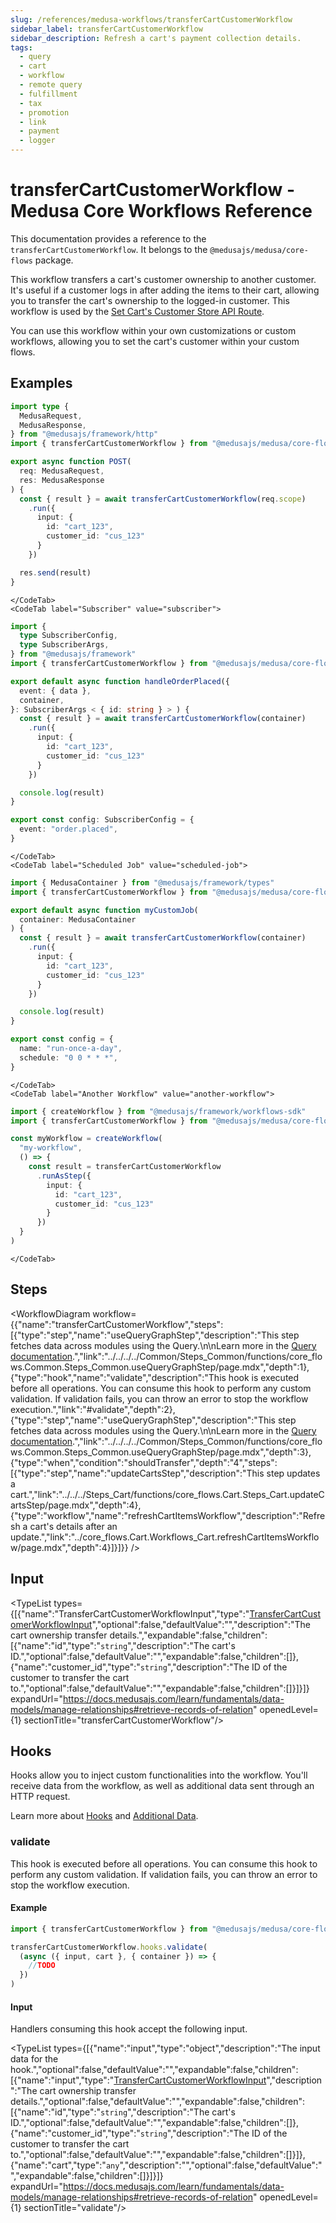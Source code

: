```yaml
---
slug: /references/medusa-workflows/transferCartCustomerWorkflow
sidebar_label: transferCartCustomerWorkflow
sidebar_description: Refresh a cart's payment collection details.
tags:
  - query
  - cart
  - workflow
  - remote query
  - fulfillment
  - tax
  - promotion
  - link
  - payment
  - logger
---
```



# transferCartCustomerWorkflow - Medusa Core Workflows Reference

This documentation provides a reference to the `transferCartCustomerWorkflow`. It belongs to the `@medusajs/medusa/core-flows` package.

This workflow transfers a cart's customer ownership to another customer. It's useful if a customer logs in after
adding the items to their cart, allowing you to transfer the cart's ownership to the logged-in customer. This workflow is used
by the [Set Cart's Customer Store API Route](https://docs.medusajs.com/api/store#carts\_postcartsidcustomer).

You can use this workflow within your own customizations or custom workflows, allowing you to set the cart's customer within your custom flows.

<SourceCodeLink link="https://github.com/medusajs/medusa/blob/f00e6bf660ab96b9d41bc3d424c8d78c54eaa8e7/packages/core/core-flows/src/cart/workflows/transfer-cart-customer.ts#L50" />

## Examples

<CodeTabs group="workflow-exection">
    <CodeTab label="API Route" value="api-route">
    
```ts title="src/api/workflow/route.ts"
import type {
  MedusaRequest,
  MedusaResponse,
} from "@medusajs/framework/http"
import { transferCartCustomerWorkflow } from "@medusajs/medusa/core-flows"

export async function POST(
  req: MedusaRequest,
  res: MedusaResponse
) {
  const { result } = await transferCartCustomerWorkflow(req.scope)
    .run({
      input: {
        id: "cart_123",
        customer_id: "cus_123"
      }
    })

  res.send(result)
}
```

    </CodeTab>
    <CodeTab label="Subscriber" value="subscriber">
    
```ts title="src/subscribers/order-placed.ts"
import {
  type SubscriberConfig,
  type SubscriberArgs,
} from "@medusajs/framework"
import { transferCartCustomerWorkflow } from "@medusajs/medusa/core-flows"

export default async function handleOrderPlaced({
  event: { data },
  container,
}: SubscriberArgs < { id: string } > ) {
  const { result } = await transferCartCustomerWorkflow(container)
    .run({
      input: {
        id: "cart_123",
        customer_id: "cus_123"
      }
    })

  console.log(result)
}

export const config: SubscriberConfig = {
  event: "order.placed",
}
```

    </CodeTab>
    <CodeTab label="Scheduled Job" value="scheduled-job">
    
```ts title="src/jobs/message-daily.ts"
import { MedusaContainer } from "@medusajs/framework/types"
import { transferCartCustomerWorkflow } from "@medusajs/medusa/core-flows"

export default async function myCustomJob(
  container: MedusaContainer
) {
  const { result } = await transferCartCustomerWorkflow(container)
    .run({
      input: {
        id: "cart_123",
        customer_id: "cus_123"
      }
    })

  console.log(result)
}

export const config = {
  name: "run-once-a-day",
  schedule: "0 0 * * *",
}
```

    </CodeTab>
    <CodeTab label="Another Workflow" value="another-workflow">
    
```ts title="src/workflows/my-workflow.ts"
import { createWorkflow } from "@medusajs/framework/workflows-sdk"
import { transferCartCustomerWorkflow } from "@medusajs/medusa/core-flows"

const myWorkflow = createWorkflow(
  "my-workflow",
  () => {
    const result = transferCartCustomerWorkflow
      .runAsStep({
        input: {
          id: "cart_123",
          customer_id: "cus_123"
        }
      })
  }
)
```

    </CodeTab>
  </CodeTabs>

## Steps

<WorkflowDiagram workflow={{"name":"transferCartCustomerWorkflow","steps":[{"type":"step","name":"useQueryGraphStep","description":"This step fetches data across modules using the Query.\n\nLearn more in the [Query documentation](https://docs.medusajs.com/learn/fundamentals/module-links/query).","link":"../../../../Common/Steps_Common/functions/core_flows.Common.Steps_Common.useQueryGraphStep/page.mdx","depth":1},{"type":"hook","name":"validate","description":"This hook is executed before all operations. You can consume this hook to perform any custom validation. If validation fails, you can throw an error to stop the workflow execution.","link":"#validate","depth":2},{"type":"step","name":"useQueryGraphStep","description":"This step fetches data across modules using the Query.\n\nLearn more in the [Query documentation](https://docs.medusajs.com/learn/fundamentals/module-links/query).","link":"../../../../Common/Steps_Common/functions/core_flows.Common.Steps_Common.useQueryGraphStep/page.mdx","depth":3},{"type":"when","condition":"shouldTransfer","depth":"4","steps":[{"type":"step","name":"updateCartsStep","description":"This step updates a cart.","link":"../../../Steps_Cart/functions/core_flows.Cart.Steps_Cart.updateCartsStep/page.mdx","depth":4},{"type":"workflow","name":"refreshCartItemsWorkflow","description":"Refresh a cart's details after an update.","link":"../core_flows.Cart.Workflows_Cart.refreshCartItemsWorkflow/page.mdx","depth":4}]}]}} />

## Input

<TypeList types={[{"name":"TransferCartCustomerWorkflowInput","type":"[TransferCartCustomerWorkflowInput](../../../../types/core_flows.TransferCartCustomerWorkflowInput/page.mdx)","optional":false,"defaultValue":"","description":"The cart ownership transfer details.","expandable":false,"children":[{"name":"id","type":"`string`","description":"The cart's ID.","optional":false,"defaultValue":"","expandable":false,"children":[]},{"name":"customer_id","type":"`string`","description":"The ID of the customer to transfer the cart to.","optional":false,"defaultValue":"","expandable":false,"children":[]}]}]} expandUrl="https://docs.medusajs.com/learn/fundamentals/data-models/manage-relationships#retrieve-records-of-relation" openedLevel={1} sectionTitle="transferCartCustomerWorkflow"/>

## Hooks

Hooks allow you to inject custom functionalities into the workflow. You'll receive data from the workflow, as well as additional data sent through an HTTP request.

Learn more about [Hooks](https://docs.medusajs.com/learn/fundamentals/workflows/workflow-hooks) and [Additional Data](https://docs.medusajs.com/learn/fundamentals/api-routes/additional-data).

### validate

This hook is executed before all operations. You can consume this hook to perform any custom validation. If validation fails, you can throw an error to stop the workflow execution.

#### Example

```ts
import { transferCartCustomerWorkflow } from "@medusajs/medusa/core-flows"

transferCartCustomerWorkflow.hooks.validate(
  (async ({ input, cart }, { container }) => {
    //TODO
  })
)
```

#### Input

Handlers consuming this hook accept the following input.

<TypeList types={[{"name":"input","type":"object","description":"The input data for the hook.","optional":false,"defaultValue":"","expandable":false,"children":[{"name":"input","type":"[TransferCartCustomerWorkflowInput](../../../../types/core_flows.TransferCartCustomerWorkflowInput/page.mdx)","description":"The cart ownership transfer details.","optional":false,"defaultValue":"","expandable":false,"children":[{"name":"id","type":"`string`","description":"The cart's ID.","optional":false,"defaultValue":"","expandable":false,"children":[]},{"name":"customer_id","type":"`string`","description":"The ID of the customer to transfer the cart to.","optional":false,"defaultValue":"","expandable":false,"children":[]}]},{"name":"cart","type":"`any`","description":"","optional":false,"defaultValue":"","expandable":false,"children":[]}]}]} expandUrl="https://docs.medusajs.com/learn/fundamentals/data-models/manage-relationships#retrieve-records-of-relation" openedLevel={1} sectionTitle="validate"/>
